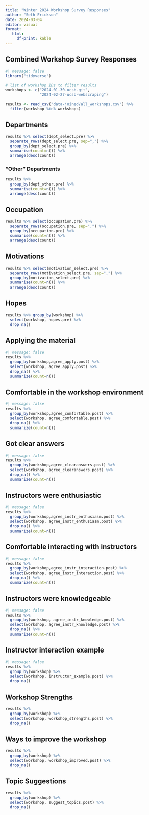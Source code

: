 ```yaml
---
title: "Winter 2024 Workshop Survey Responses"
author: "Seth Erickson"
date: 2024-03-04
editor: visual
format: 
   html:
     df-print: kable
---
```


## Combined Workshop Survey Responses

```r
#| message: false
library("tidyverse")

# list of workshop IDs to filter results
workshops <- c("2024-01-30-ucsb-git",
               "2024-02-27-ucsb-webscraping")

results <- read_csv("data-joined/all_workshops.csv") %>% 
  filter(workshop %in% workshops)
```

## Departments

```r
results %>% select(dept_select.pre) %>% 
  separate_rows(dept_select.pre, sep=",") %>% 
  group_by(dept_select.pre) %>%
  summarise(count=n()) %>%
  arrange(desc(count))
```

### "Other" Departments

```r
results %>% 
  group_by(dept_other.pre) %>% 
  summarise(count=n()) %>%
  arrange(desc(count))
```

## Occupation

```r
results %>% select(occupation.pre) %>% 
  separate_rows(occupation.pre, sep=",") %>% 
  group_by(occupation.pre) %>%
  summarise(count=n()) %>%
  arrange(desc(count))
```

## Motivations

```r
results %>% select(motivation_select.pre) %>% 
  separate_rows(motivation_select.pre, sep=",") %>% 
  group_by(motivation_select.pre) %>%
  summarise(count=n()) %>%
  arrange(desc(count))
```

## Hopes

```r
results %>% group_by(workshop) %>% 
  select(workshop, hopes.pre) %>% 
  drop_na()
```

## Applying the material

```r
#| message: false
results %>% 
  group_by(workshop,agree_apply.post) %>% 
  select(workshop, agree_apply.post) %>% 
  drop_na() %>%
  summarize(count=n())

```

## Comfortable in the workshop environment

```r
#| message: false
results %>% 
  group_by(workshop,agree_comfortable.post) %>% 
  select(workshop, agree_comfortable.post) %>% 
  drop_na() %>%
  summarize(count=n())
```

## Got clear answers

```r
#| message: false
results %>% 
  group_by(workshop,agree_clearanswers.post) %>% 
  select(workshop, agree_clearanswers.post) %>% 
  drop_na() %>%
  summarize(count=n())
```

## Instructors were enthusiastic

```r
#| message: false
results %>% 
  group_by(workshop,agree_instr_enthusiasm.post) %>% 
  select(workshop, agree_instr_enthusiasm.post) %>% 
  drop_na() %>%
  summarize(count=n())
```

## Comfortable interacting with instructors

```r
#| message: false
results %>% 
  group_by(workshop,agree_instr_interaction.post) %>% 
  select(workshop, agree_instr_interaction.post) %>% 
  drop_na() %>%
  summarize(count=n())
```

## Instructors were knowledgeable

```r
#| message: false
results %>% 
  group_by(workshop, agree_instr_knowledge.post) %>% 
  select(workshop, agree_instr_knowledge.post) %>% 
  drop_na() %>%
  summarize(count=n())
```

## Instructor interaction example

```r
#| message: false
results %>% 
  group_by(workshop) %>% 
  select(workshop, instructor_example.post) %>%
  drop_na()
```

## Workshop Strengths

```r
results %>% 
  group_by(workshop) %>% 
  select(workshop, workshop_strengths.post) %>% 
  drop_na()
```

## Ways to improve the workshop

```r
results %>% 
  group_by(workshop) %>% 
  select(workshop, workshop_improved.post) %>% 
  drop_na()
```

## Topic Suggestions

```r
results %>% 
  group_by(workshop) %>% 
  select(workshop, suggest_topics.post) %>% 
  drop_na()
```
